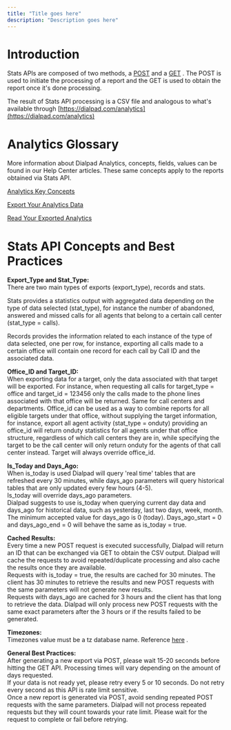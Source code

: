 ```yaml
---
title: "Title goes here"
description: "Description goes here"
---
```

# Introduction

Stats APIs are composed of two methods, a [POST](/reference/statscreate)
 and a [GET](/reference/statsget)
. The POST is used to initiate the processing of a report and the GET is used to obtain the report once it's done processing.

The result of Stats API processing is a CSV file and analogous to what's available through [https://dialpad.com/analytics](https://dialpad.com/analytics)

# Analytics Glossary

More information about Dialpad Analytics, concepts, fields, values can be found in our Help Center articles. These same concepts apply to the reports obtained via Stats API.

[Analytics Key Concepts](https://help.dialpad.com/docs/analytics-key-concepts)

[Export Your Analytics Data](https://help.dialpad.com/docs/export-your-analytics-data)

[Read Your Exported Analytics](https://help.dialpad.com/docs/read-your-exported-analytics)

# Stats API Concepts and Best Practices

**Export\_Type and Stat\_Type:**  
There are two main types of exports (export\_type), records and stats.

Stats provides a statistics output with aggregated data depending on the type of data selected (stat\_type), for instance the number of abandoned, answered and missed calls for all agents that belong to a certain call center (stat\_type = calls).

Records provides the information related to each instance of the type of data selected, one per row, for instance, exporting all calls made to a certain office will contain one record for each call by Call ID and the associated data.

**Office\_ID and Target\_ID:**  
When exporting data for a target, only the data associated with that target will be exported. For instance, when requesting all calls for target\_type = office and target\_id = 123456 only the calls made to the phone lines associated with that office will be returned. Same for call centers and departments. Office\_id can be used as a way to combine reports for all eligible targets under that office, without supplying the target information, for instance, export all agent activity (stat\_type = onduty) providing an office\_id will return onduty statistics for all agents under that office structure, regardless of which call centers they are in, while specifying the target to be the call center will only return onduty for the agents of that call center instead. Target will always override office\_id.

**Is\_Today and Days\_Ago:**  
When is\_today is used Dialpad will query 'real time' tables that are refreshed every 30 minutes, while days\_ago parameters will query historical tables that are only updated every few hours (4-5).  
Is\_today will override days\_ago parameters.  
Dialpad suggests to use is\_today when querying current day data and days\_ago for historical data, such as yesterday, last two days, week, month.  
The minimum accepted value for days\_ago is 0 (today). Days\_ago\_start = 0 and days\_ago\_end = 0 will behave the same as is\_today = true.

**Cached Results:**  
Every time a new POST request is executed successfully, Dialpad will return an ID that can be exchanged via GET to obtain the CSV output. Dialpad will cache the requests to avoid repeated/duplicate processing and also cache the results once they are available.  
Requests with is\_today = true, the results are cached for 30 minutes. The client has 30 minutes to retrieve the results and new POST requests with the same parameters will not generate new results.  
Requests with days\_ago are cached for 3 hours and the client has that long to retrieve the data. Dialpad will only process new POST requests with the same exact parameters after the 3 hours or if the results failed to be generated.

**Timezones:**  
Timezones value must be a tz database name. Reference [here](https://en.wikipedia.org/wiki/List_of_tz_database_time_zones)
.

**General Best Practices:**  
After generating a new export via POST, please wait 15-20 seconds before hitting the GET API. Processing times will vary depending on the amount of days requested.  
If your data is not ready yet, please retry every 5 or 10 seconds. Do not retry every second as this API is rate limit sensitive.  
Once a new report is generated via POST, avoid sending repeated POST requests with the same parameters. Dialpad will not process repeated requests but they will count towards your rate limit. Please wait for the request to complete or fail before retrying.